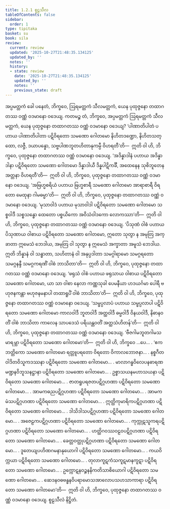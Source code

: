 ```yaml
---
title: 1.2.1 စူဠသီလ
tableOfContents: false
sidebar:
  order: 1
type: tipitaka
basket: su
book: sila
review:
  current: review
  updated: '2025-10-27T21:48:35.134125'
  updated_by: ''
  notes: ''
  history:
  - state: review
    date: '2025-10-27T21:48:35.134125'
    updated_by: ''
    notes: ''
    previous_state: draft
---
```



<ReviewStatus review={frontmatter.review} showDetails={true} />

<HypothesisAnnotation frontmatter={frontmatter} />

<DynamicBreadcrumb />

<Division number="7" book="sila" e="ch" v="6" p="3">

<Paragraph number="9" book="sila">
အပ္ပမတ္တကံ ခေါ ပနေတံ, ဘိက္ခဝေ, ဩရမတ္တကံ သီလမတ္တကံ, ယေန ပုထုဇ္ဇနော တထာဂတဿ ဝဏ္ဏံ ဝဒမာနော ဝဒေယျ. ကတမဉ္စ တံ, ဘိက္ခဝေ, အပ္ပမတ္တကံ ဩရမတ္တကံ သီလမတ္တကံ, ယေန ပုထုဇ္ဇနော တထာဂတဿ ဝဏ္ဏံ ဝဒမာနော ဝဒေယျ?
</Paragraph>

</Division>
<Division number="8" book="sila" e="ch" v="6" p="4">

<Paragraph number="10" book="sila">
‘ပါဏာတိပါတံ ပဟာယ ပါဏာတိပါတာ ပဋိဝိရတော သမဏော ဂေါတမော နိဟိတဒဏ္ဍော, နိဟိတသတ္ထော, လဇ္ဇီ, ဒယာပန္နော, သဗ္ဗပါဏဘူတဟိတာနုကမ္ပီ ဝိဟရတီ’တိ—  ဣတိ ဝါ ဟိ, ဘိက္ခဝေ, ပုထုဇ္ဇနော တထာဂတဿ ဝဏ္ဏံ ဝဒမာနော ဝဒေယျ.
</Paragraph>

<Paragraph number="11" book="sila">
‘အဒိန္နာဒါနံ ပဟာယ အဒိန္နာဒါနာ ပဋိဝိရတော သမဏော ဂေါတမော ဒိန္နာဒါယီ ဒိန္နပါဋိကင်္ခီ, အထေနေန သုစိဘူတေန အတ္တနာ ဝိဟရတီ’တိ—  ဣတိ ဝါ ဟိ, ဘိက္ခဝေ, ပုထုဇ္ဇနော တထာဂတဿ ဝဏ္ဏံ ဝဒမာနော ဝဒေယျ.
</Paragraph>

<Paragraph number="12" book="sila">
‘အဗြဟ္မစရိယံ ပဟာယ ဗြဟ္မစာရီ သမဏော ဂေါတမော အာရာစာရီ ဝိရတော မေထုနာ ဂါမဓမ္မာ’တိ—  ဣတိ ဝါ ဟိ, ဘိက္ခဝေ, ပုထုဇ္ဇနော တထာဂတဿ ဝဏ္ဏံ ဝဒမာနော ဝဒေယျ.
</Paragraph>

</Division>
<Division number="9" book="sila" e="ch" v="6" p="4">

<Paragraph number="13" book="sila">
‘မုသာဝါဒံ ပဟာယ မုသာဝါဒါ ပဋိဝိရတော သမဏော ဂေါတမော သစ္စဝါဒီ သစ္စသန္ဓော ထေတော ပစ္စယိကော အဝိသံဝါဒကော လောကဿာ’တိ—  ဣတိ ဝါ ဟိ, ဘိက္ခဝေ, ပုထုဇ္ဇနော တထာဂတဿ ဝဏ္ဏံ ဝဒမာနော ဝဒေယျ.
</Paragraph>

<Paragraph number="14" book="sila">
‘ပိသုဏံ ဝါစံ ပဟာယ ပိသုဏာယ ဝါစာယ ပဋိဝိရတော သမဏော ဂေါတမော, ဣတော သုတွာ န အမုတြ အက္ခာတာ ဣမေသံ ဘေဒါယ, အမုတြ ဝါ သုတွာ န ဣမေသံ အက္ခာတာ အမူသံ ဘေဒါယ. ဣတိ ဘိန္နာနံ ဝါ သန္ဓာတာ, သဟိတာနံ ဝါ အနုပ္ပဒါတာ သမဂ္ဂါရာမော သမဂ္ဂရတော သမဂ္ဂနန္ဒီ သမဂ္ဂကရဏိံ ဝါစံ ဘာသိတာ’တိ—  ဣတိ ဝါ ဟိ, ဘိက္ခဝေ, ပုထုဇ္ဇနော တထာဂတဿ ဝဏ္ဏံ ဝဒမာနော ဝဒေယျ.
</Paragraph>

<Paragraph number="15" book="sila">
‘ဖရုသံ ဝါစံ ပဟာယ ဖရုသာယ ဝါစာယ ပဋိဝိရတော သမဏော ဂေါတမော, ယာ သာ ဝါစာ နေလာ ကဏ္ဏသုခါ ပေမနီယာ ဟဒယင်္ဂမာ ပေါရီ ဗဟုဇနကန္တာ ဗဟုဇနမနာပါ တထာရူပိံ ဝါစံ ဘာသိတာ’တိ—  ဣတိ ဝါ ဟိ, ဘိက္ခဝေ, ပုထုဇ္ဇနော တထာဂတဿ ဝဏ္ဏံ ဝဒမာနော ဝဒေယျ.
</Paragraph>

<Paragraph number="16" book="sila">
‘သမ္ဖပ္ပလာပံ ပဟာယ သမ္ဖပ္ပလာပါ ပဋိဝိရတော သမဏော ဂေါတမော ကာလဝါဒီ ဘူတဝါဒီ အတ္ထဝါဒီ ဓမ္မဝါဒီ ဝိနယဝါဒီ, နိဓာနဝတိံ ဝါစံ ဘာသိတာ ကာလေန သာပဒေသံ ပရိယန္တဝတိံ အတ္ထသံဟိတန်’တိ—  ဣတိ ဝါ ဟိ, ဘိက္ခဝေ, ပုထုဇ္ဇနော တထာဂတဿ ဝဏ္ဏံ ဝဒမာနော ဝဒေယျ.
</Paragraph>

</Division>
<Division number="10" book="sila" e="ch" v="6" p="5">

<Paragraph number="17" book="sila">
‘ဗီဇဂါမဘူတဂါမသမာရမ္ဘာ ပဋိဝိရတော သမဏော ဂေါတမော’တိ—  ဣတိ ဝါ ဟိ, ဘိက္ခဝေ …ပေ… .
</Paragraph>

<Paragraph number="18" book="sila">
‘ဧကဘတ္တိကော သမဏော ဂေါတမော ရတ္တူပရတော ဝိရတော ဝိကာလဘောဇနာ… .
</Paragraph>

<Paragraph number="19" book="sila">
နစ္စဂီတဝါဒိတဝိသူကဒဿနာ ပဋိဝိရတော သမဏော ဂေါတမော… .
</Paragraph>

<Paragraph number="20" book="sila">
မာလာဂန္ဓဝိလေပနဓာရဏမဏ္ဍနဝိဘူသနဋ္ဌာနာ ပဋိဝိရတော သမဏော ဂေါတမော… .
</Paragraph>

<Paragraph number="21" book="sila">
ဥစ္စာသယနမဟာသယနာ ပဋိဝိရတော သမဏော ဂေါတမော… .
</Paragraph>

<Paragraph number="22" book="sila">
ဇာတရူပရဇတပဋိဂ္ဂဟဏာ ပဋိဝိရတော သမဏော ဂေါတမော… .
</Paragraph>

<Paragraph number="23" book="sila">
အာမကဓညပဋိဂ္ဂဟဏာ ပဋိဝိရတော သမဏော ဂေါတမော… .
</Paragraph>

<Paragraph number="24" book="sila">
အာမကမံသပဋိဂ္ဂဟဏာ ပဋိဝိရတော သမဏော ဂေါတမော… .
</Paragraph>

<Paragraph number="25" book="sila">
ဣတ္ထိကုမာရိကပဋိဂ္ဂဟဏာ ပဋိဝိရတော သမဏော ဂေါတမော… .
</Paragraph>

<Paragraph number="26" book="sila">
ဒါသိဒါသပဋိဂ္ဂဟဏာ ပဋိဝိရတော သမဏော ဂေါတမော… .
</Paragraph>

<Paragraph number="27" book="sila">
အဇေဠကပဋိဂ္ဂဟဏာ ပဋိဝိရတော သမဏော ဂေါတမော… .
</Paragraph>

<Paragraph number="28" book="sila">
ကုက္ကုဋသူကရပဋိဂ္ဂဟဏာ ပဋိဝိရတော သမဏော ဂေါတမော… .
</Paragraph>

<Paragraph number="29" book="sila">
ဟတ္ထိဂဝဿဝဠဝပဋိဂ္ဂဟဏာ ပဋိဝိရတော သမဏော ဂေါတမော… .
</Paragraph>

<Paragraph number="30" book="sila">
ခေတ္တဝတ္ထုပဋိဂ္ဂဟဏာ ပဋိဝိရတော သမဏော ဂေါတမော… .
</Paragraph>

<Paragraph number="31" book="sila">
ဒူတေယျပဟိဏဂမနာနုယောဂါ ပဋိဝိရတော သမဏော ဂေါတမော… .
</Paragraph>

<Paragraph number="32" book="sila">
ကယဝိက္ကယာ ပဋိဝိရတော သမဏော ဂေါတမော… .
</Paragraph>

<Paragraph number="33" book="sila">
တုလာကူဋကံသကူဋမာနကူဋာ ပဋိဝိရတော သမဏော ဂေါတမော… .
</Paragraph>

<Paragraph number="34" book="sila">
ဥက္ကောဋနဝဉ္စနနိကတိသာစိယောဂါ ပဋိဝိရတော သမဏော ဂေါတမော… .
</Paragraph>

<Paragraph number="35" book="sila">
ဆေဒနဝဓဗန္ဓနဝိပရာမောသအာလောပသဟသာကာရာ ပဋိဝိရတော သမဏော ဂေါတမော’တိ—  ဣတိ ဝါ ဟိ, ဘိက္ခဝေ, ပုထုဇ္ဇနော တထာဂတဿ ဝဏ္ဏံ ဝဒမာနော ဝဒေယျ.

</Paragraph>
</Division>

<Paragraph number="36" type="center" book="sila">
စူဠသီလံ နိဋ္ဌိတံ.
</Paragraph>